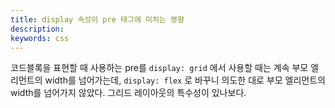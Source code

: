 ```yaml
---
title: display 속성이 pre 태그에 미치는 영향
description:
keywords: css
---
```


코드블록을 표현할 때 사용하는 pre를 `display: grid` 에서 사용할 때는 계속 부모 엘리먼트의 width를 넘어가는데, `display: flex` 로 바꾸니 의도한 대로 부모 엘리먼트의 width를 넘어가지 않았다. 그리드 레이아웃의 특수성이 있나보다.
